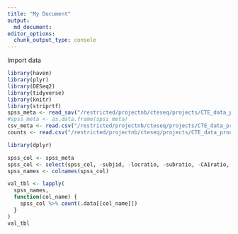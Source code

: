 ```yaml
---
title: "My Document"
output: 
  md_document:
editor_options: 
  chunk_output_type: console
---
```


Import data
```r
library(haven)
library(plyr)
library(DESeq2)
library(tidyverse)
library(knitr)
library(striprtf)
spss_meta <- read_sav("/restricted/projectnb/cteseq/projects/CTE_data_processing/09.28.2023_dataset/CTE RNAseq phenotype data.sav")
#spss_meta <- as.data.frame(spss_meta)
csv_meta <- read.csv("/restricted/projectnb/cteseq/projects/CTE_data_processing/all_meta.csv")
counts <- read.csv("/restricted/projectnb/cteseq/projects/CTE_data_processing/all_counts.csv")

library(dplyr)

spss_col <- spss_meta
spss_col <- select(spss_col, -subjid, -locratio, -subratio, -CA1ratio, -CA23ratio, -CA4ratio, -AT8sulcus, -AT8crest)
spss_names <- colnames(spss_col)

val_tbl <- lapply(
  spss_names,
  function(col_name) {
    spss_col %>% count(.data[[col_name]])
  }
)
val_tbl
```

